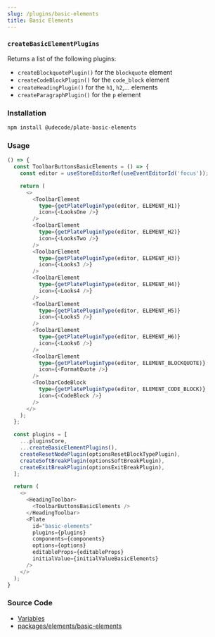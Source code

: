 ```yaml
---
slug: /plugins/basic-elements
title: Basic Elements
---
```


### `createBasicElementPlugins`

Returns a list of the following plugins:
- `createBlockquotePlugin()` for the `blockquote` element
- `createCodeBlockPlugin()` for the `code_block` element
- `createHeadingPlugin()` for the `h1`, `h2`,... elements
- `createParagraphPlugin()` for the `p` element

### Installation

```bash npm2yarn
npm install @udecode/plate-basic-elements
```

### Usage

```ts live
() => {
  const ToolbarButtonsBasicElements = () => {
    const editor = useStoreEditorRef(useEventEditorId('focus'));

    return (
      <>
        <ToolbarElement
          type={getPlatePluginType(editor, ELEMENT_H1)}
          icon={<LooksOne />}
        />
        <ToolbarElement
          type={getPlatePluginType(editor, ELEMENT_H2)}
          icon={<LooksTwo />}
        />
        <ToolbarElement
          type={getPlatePluginType(editor, ELEMENT_H3)}
          icon={<Looks3 />}
        />
        <ToolbarElement
          type={getPlatePluginType(editor, ELEMENT_H4)}
          icon={<Looks4 />}
        />
        <ToolbarElement
          type={getPlatePluginType(editor, ELEMENT_H5)}
          icon={<Looks5 />}
        />
        <ToolbarElement
          type={getPlatePluginType(editor, ELEMENT_H6)}
          icon={<Looks6 />}
        />
        <ToolbarElement
          type={getPlatePluginType(editor, ELEMENT_BLOCKQUOTE)}
          icon={<FormatQuote />}
        />
        <ToolbarCodeBlock
          type={getPlatePluginType(editor, ELEMENT_CODE_BLOCK)}
          icon={<CodeBlock />}
        />
      </>
    );
  };

  const plugins = [
    ...pluginsCore,
    ...createBasicElementPlugins(),
    createResetNodePlugin(optionsResetBlockTypePlugin),
    createSoftBreakPlugin(optionsSoftBreakPlugin),
    createExitBreakPlugin(optionsExitBreakPlugin),
  ];

  return (
    <>
      <HeadingToolbar>
        <ToolbarButtonsBasicElements />
      </HeadingToolbar>
      <Plate
        id="basic-elements"
        plugins={plugins}
        components={components}
        options={options}
        editableProps={editableProps}
        initialValue={initialValueBasicElements}
      />
    </>
  );
}
```

### Source Code

- [Variables](https://github.com/udecode/plate/blob/main/docs/src/live/live.tsx)
- [packages/elements/basic-elements](https://github.com/udecode/plate/tree/main/packages/elements/basic-elements/src)
